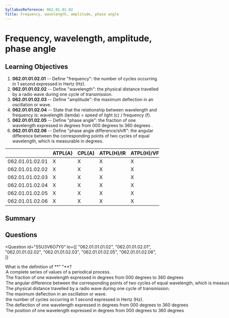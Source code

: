```yaml
---
SyllabusReference: 062.01.01.02
Title: Frequency, wavelength, amplitude, phase angle
---
```


# Frequency, wavelength, amplitude, phase angle

## Learning Objectives

1. **062.01.01.02.01** -- Define "frequency": the number of cycles occurring in
   1 second expressed in Hertz (Hz).
2. **062.01.01.02.02** -- Define "wavelength": the physical distance travelled
   by a radio wave during one cycle of transmission.
3. **062.01.01.02.03** -- Define "amplitude": the maximum deflection in an
   oscillation or wave.
4. **062.01.01.02.04** -- State that the relationship between wavelength and
   frequency is: wavelength (lamda) = speed of light (c) / frequency (f).
5. **062.01.01.02.05** -- Define "phase angle": the fraction of one wavelength
   expressed in degrees from 000 degrees to 360 degrees .
6. **062.01.01.02.06** -- Define "phase angle difference/shift": the angular
   difference between the corresponding points of two cycles of equal
   wavelength, which is measurable in degrees.

|                 | ATPL(A) | CPL(A) | ATPL(H)/IR | ATPL(H)/VFR | CPL(H) | IR  | CBIR(A) |
| --------------- | ------- | ------ | ---------- | ----------- | ------ | --- | ------- |
| 062.01.01.02.01 | X       | X      | X          | X           | X      | X   |         |
| 062.01.01.02.02 | X       | X      | X          | X           | X      | X   |         |
| 062.01.01.02.03 | X       | X      | X          | X           | X      | X   |         |
| 062.01.01.02.04 | X       | X      | X          | X           | X      | X   |         |
| 062.01.01.02.05 | X       | X      | X          | X           | X      | X   |         |
| 062.01.01.02.06 | X       | X      | X          | X           | X      | X   |         |

## Summary

## Questions

<Question
  id="S5U3V6O7Y0"
  lo={[
    "062.01.01.01.02",
    "062.01.01.02.01",
    "062.01.01.02.02",
    "062.01.01.02.03",
    "062.01.01.02.05",
    "062.01.01.02.06",
  ]}
>
  <Text variant="oneCorrect">
    What is the definition of **"
    <Subject />
    "**?
  </Text>
  <Option subject={[["Cycle"]]} why="Definition of cycle">
    A complete series of values of a periodical process.
  </Option>
  <Option subject={[["Phase"]]} why="Definition of Phase">
    The fraction of one wavelength expressed in degrees from 000 degrees to 360
    degrees
  </Option>
  <Option
    subject={[["Phase Angle Difference"], ["Phase Angle Shift"]]}
    why="Definition of Phase Angle Difference/Shift"
  >
    The angular difference between the corresponding points of two cycles of
    equal wavelength, which is measurable in degrees.
  </Option>
  <Option subject={[["Wavelength"]]} why="Definition of wavelength">
    The physical distance travelled by a radio wave during one cycle of
    transmission.
  </Option>
  <Option subject={[["Amplitude"]]} why="Definition of amplitude">
    The maximum deflection in an oscillation or wave.
  </Option>
  <Option subject={[["Frequency"]]} why="Definition of frequency">
    the number of cycles occurring in 1 second expressed in Hertz (Hz).
  </Option>
  <Option why='Very close to the definition of Phase, with the correct definition being "The fraction of one wave..."'>
    The deflection of one wavelength expressed in degrees from 000 degrees to
    360 degrees
  </Option>
  <Option why='Very close to the definition of Phase, with the correct definition being "The fraction of one wave..."'>
    The position of one wavelength expressed in degrees from 000 degrees to 360
    degrees
  </Option>
</Question>
